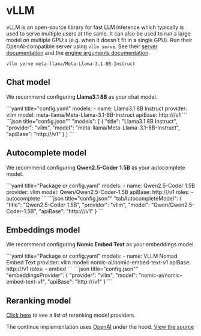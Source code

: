 
# vLLM

vLLM is an open-source library for fast LLM inference which typically is used to serve multiple users at the same. It can also be used to run a large model on multiple GPU:s (e.g. when it doesn´t fit in a single GPU). Run their OpenAI-compatible server using `vllm serve`. See their [server documentation](https://docs.vllm.ai/en/latest/serving/openai_compatible_server.html) and the [engine arguments documentation](https://docs.vllm.ai/en/latest/usage/engine_args.html).

```shell
vllm serve meta-llama/Meta-Llama-3.1-8B-Instruct
```

## Chat model

We recommend configuring **Llama3.1 8B** as your chat model.

<Tabs groupId="config-example">
    <TabItem value="yaml" label="YAML">
    ```yaml title="config.yaml"
    models:
      - name: Llama3.1 8B Instruct
        provider: vllm
        model: meta-llama/Meta-Llama-3.1-8B-Instruct
        apiBase: http://<vllm chat endpoint>/v1
    ```
    </TabItem>
    <TabItem value="json" label="JSON">
    ```json title="config.json""
     "models": [
        {
            "title": "Llama3.1 8B Instruct",
            "provider": "vllm",
            "model": "meta-llama/Meta-Llama-3.1-8B-Instruct",
            "apiBase": "http://<vllm chat endpoint>/v1"
        }
      ]
    ```
    </TabItem>
</Tabs>

## Autocomplete model

We recommend configuring **Qwen2.5-Coder 1.5B** as your autocomplete model.

<Tabs groupId="config-example">
	<TabItem value="yaml" label="YAML">
		```yaml title="Package or config.yaml"
		models:
		  - name: Qwen2.5-Coder 1.5B
		    provider: vllm
		    model: Qwen/Qwen2.5-Coder-1.5B
		    apiBase: http://<vllm autocomplete endpoint>/v1
		    roles:
		      - autocomplete
		```
	</TabItem>
	<TabItem value="json" label="JSON">
		```json title="config.json""
		  "tabAutocompleteModel": {
		    "title": "Qwen2.5-Coder 1.5B",
		    "provider": "vllm",
		    "model": "Qwen/Qwen2.5-Coder-1.5B",
		    "apiBase": "http://<vllm autocomplete endpoint>/v1"
		  }
		```
	</TabItem>
</Tabs>

## Embeddings model

We recommend configuring **Nomic Embed Text** as your embeddings model.

<Tabs groupId="config-example">
	<TabItem value="yaml" label="YAML">
		```yaml title="Package or config.yaml"
		models:
		- name: VLLM Nomad Embed Text 
          provider: vllm
		  model: nomic-ai/nomic-embed-text-v1
		  apiBase: http://<vllm embed endpoint>/v1
		  roles:
		    - embed
		```
	</TabItem>
	<TabItem value="json" label="JSON">
		```json title="config.json""
			"embeddingsProvider": {
				"provider": "vllm",
				"model": "nomic-ai/nomic-embed-text-v1",
				"apiBase": "http://<vllm embed endpoint>/v1"
			}
		```
	</TabItem>
</Tabs>

## Reranking model

[Click here](../../model-types/reranking.mdx) to see a list of reranking model providers.

The continue implementation uses [OpenAI](../top-level/openai.mdx) under the hood. [View the source](https://github.com/continuedev/continue/blob/main/core/llm/llms/Vllm.ts)
